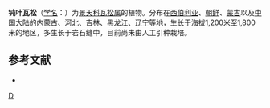 {{Speciesbox 
| genus = Orostachys
| species = malacophyllus
| authority = (Pall.) Fisch.
}}

'''钝叶瓦松'''（[[学名|学名]]：{{lang|la|''Orostachys malacophyllus''}}）为[[景天科|景天科]][[瓦松属|瓦松属]]的植物。分布在[[西伯利亚|西伯利亚]]、[[朝鲜|朝鲜]]、[[蒙古|蒙古]]以及[[中国大陆|中国大陆]]的[[内蒙古|内蒙古]]、[[河北|河北]]、[[吉林|吉林]]、[[黑龙江|黑龙江]]、[[辽宁|辽宁]]等地，生长于海拔1,200米至1,800米的地区，多生长于岩石缝中，目前尚未由人工引种栽培。

== 参考文献 ==
<div class="references-small">
* {{cite web| url =http://www.bioinfo.cn/db05/KmzwSpecies.php?action=view&id=5724| title =钝叶瓦松| work =《中国高等植物数据库全库》| publisher =中国科学院微生物研究所| author =昆明植物研究所| accessdate =2009-02-26| deadurl =yes| archiveurl =https://web.archive.org/web/20160305081611/http://www.bioinfo.cn/db05/KmzwSpecies.php?action=view&id=5724| archivedate =2016-03-05}}
</div>
{{Taxonbar|from=Q15232601}}

{{DEFAULTSORT:Orostachys malacophyllus}}
[[Category:瓦松属|D]]


{{Crassulaceae-stub}}